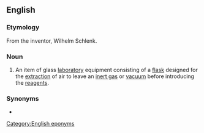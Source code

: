 ==English==
{{wikipedia}}

===Etymology===
From the inventor, Wilhelm Schlenk.

===Noun===
{{en-noun}}

# {{lb|en|chemistry}} An item of glass [[laboratory]] equipment consisting of a [[flask]] designed for the [[extraction]] of air to leave an [[inert gas]] or [[vacuum]] before introducing the [[reagents]].

===Synonyms===
* {{l|en|Schlenk tube}}

[[Category:English eponyms]]